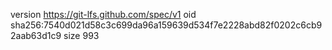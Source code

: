 version https://git-lfs.github.com/spec/v1
oid sha256:7540d021d58c3c699da96a159639d534f7e2228abd82f0202c6cb92aab63d1c9
size 993
